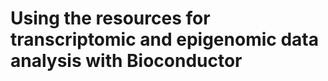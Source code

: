 # Using the resources for transcriptomic and epigenomic data analysis with Bioconductor {#Omic}





